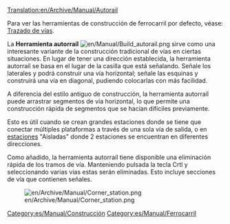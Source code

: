 [[Translation:en/Archive/Manual/Autorail]]
{{es/Traducción|en/Archive/Manual/Autorail|0}}


Para ver las herramientas de construcción de ferrocarril por defecto, véase: [[en/Manual/Building tracks|Trazado de vías]].

La '''Herramienta autorraíl''' [[File:en/Manual/Build autorail.png]] sirve como una interesante variante de la construcción tradicional de vías en ciertas situaciones. En lugar de tener una dirección establecida, la herramienta autorraíl se basa en el lugar de la casilla que está señalando. Señale los laterales y podrá construir una vía horizontal; señale las esquinas y construirá una vía en diagonal, pudiendo colocarlas con más facilidad.

A diferencia del estilo antiguo de construcción, la herramienta autorraíl puede arrastrar segmentos de vía horizontal, lo que permite una construcción rápida de segmentos que se hacían difíciles previamente.

Esto es útil cuando se crean grandes estaciones donde se tiene que conectar múltiples plataformas a través de una sola vía de salida, o en [[es/Manual/Estaciones de tren|estaciones]] "Aisladas" donde 2 estaciones se encuentran en diferentes direcciones.

Como añadido, la herramienta autorraíl tiene disponible una eliminación rápida de los tramos de vía. Manteniendo pulsada la tecla Crtl y seleccionando varias vías estas serán eliminadas. Esto incluye secciones de vía que contienen señales.

[[File:en/Archive/Manual/Corner station.png|center]]

[[Category:es/Manual/Construcción]]
[[Category:es/Manual/Ferrocarril]]